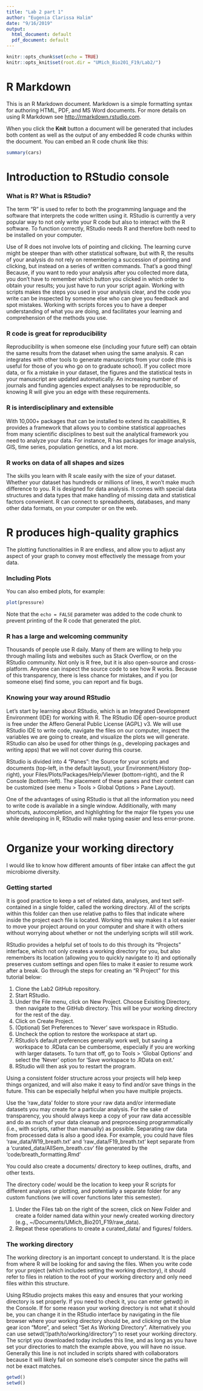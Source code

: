 ```yaml
---
title: "Lab 2 part 1"
author: "Eugenia Clarissa Halim"
date: "9/16/2019"
output:
  html_document: default
  pdf_document: default
---
```


```r
knitr::opts_chunk$set(echo = TRUE)
knitr::opts_knit$set(root.dir = "UMich_Bio201_F19/Lab2/")
```

# R Markdown

This is an R Markdown document. Markdown is a simple formatting syntax for authoring HTML, PDF, and MS Word documents. For more details on using R Markdown see <http://rmarkdown.rstudio.com>.

When you click the **Knit** button a document will be generated that includes both content as well as the output of any embedded R code chunks within the document. You can embed an R code chunk like this:

```r
summary(cars)
```

# Introduction to RStudio console

### What is R? What is RStudio?

The term “R” is used to refer to both the programming language and the software that interprets the code written using it. RStudio is currently a very popular way to not only write your R code but also to interact with the R software. To function correctly, RStudio needs R and therefore both need to be installed on your computer.

Use of R does not involve lots of pointing and clicking. The learning curve might be steeper than with other statistical software, but with R, the results of your analysis do not rely on remembering a succession of pointing and clicking, but instead on a series of written commands. That’s a good thing! Because, if you want to redo your analysis after you collected more data, you don’t have to remember which button you clicked in which order to obtain your results; you just have to run your script again. Working with scripts makes the steps you used in your analysis clear, and the code you write can be inspected by someone else who can give you feedback and spot mistakes. Working with scripts forces you to have a deeper understanding of what you are doing, and facilitates your learning and comprehension of the methods you use.

### R code is great for reproducibility

Reproducibility is when someone else (including your future self) can obtain the same results from the dataset when using the same analysis. R can integrates with other tools to generate manuscripts from your code (this is useful for those of you who go on to graduate school). If you collect more data, or fix a mistake in your dataset, the figures and the statistical tests in your manuscript are updated automatically. An increasing number of journals and funding agencies expect analyses to be reproducible, so knowing R will give you an edge with these requirements.

### R is interdisciplinary and extensible 

With 10,000+ packages that can be installed to extend its capabilities, R provides a framework that allows you to combine statistical approaches from many scientific disciplines to best suit the analytical framework you need to analyze your data. For instance, R has packages for image analysis, GIS, time series, population genetics, and a lot more.

### R works on data of all shapes and sizes

The skills you learn with R scale easily with the size of your dataset. Whether your dataset has hundreds or millions of lines, it won’t make much difference to you. R is designed for data analysis. It comes with special data structures and data types that make handling of missing data and statistical factors convenient. R can connect to spreadsheets, databases, and many other data formats, on your computer or on the web.

# R produces high-quality graphics

The plotting functionalities in R are endless, and allow you to adjust any aspect of your graph to convey most effectively the message from your data.

### Including Plots

You can also embed plots, for example:

```r
plot(pressure)
```

Note that the `echo = FALSE` parameter was added to the code chunk to prevent printing of the R code that generated the plot.

### R has a large and welcoming community

Thousands of people use R daily. Many of them are willing to help you through mailing lists and websites such as Stack Overflow, or on the RStudio community. Not only is R free, but it is also open-source and cross-platform. Anyone can inspect the source code to see how R works. Because of this transparency, there is less chance for mistakes, and if you (or someone else) find some, you can report and fix bugs.

### Knowing your way around RStudio

Let’s start by learning about RStudio, which is an Integrated Development Environment (IDE) for working with R. The RStudio IDE open-source product is free under the Affero General Public License (AGPL) v3. We will use RStudio IDE to write code, navigate the files on our computer, inspect the variables we are going to create, and visualize the plots we will generate. RStudio can also be used for other things (e.g., developing packages and writing apps) that we will not cover during this course.

RStudio is divided into 4 “Panes”: the Source for your scripts and documents (top-left, in the default layout), your Environment/History (top-right), your Files/Plots/Packages/Help/Viewer (bottom-right), and the R Console (bottom-left). The placement of these panes and their content can be customized (see menu > Tools > Global Options > Pane Layout).
 
One of the advantages of using RStudio is that all the information you need to write code is available in a single window. Additionally, with many shortcuts, autocompletion, and highlighting for the major file types you use while developing in R, RStudio will make typing easier and less error-prone.

```r

```

# Organize your working directory

I would like to know how different amounts of fiber intake can affect the gut microbiome diversity. 


### Getting started

It is good practice to keep a set of related data, analyses, and text self-contained in a single folder, called the working directory. All of the scripts within this folder can then use relative paths to files that indicate where inside the project each file is located. Working this way makes it a lot easier to move your project around on your computer and share it with others without worrying about whether or not the underlying scripts will still work.
 
RStudio provides a helpful set of tools to do this through its “Projects” interface, which not only creates a working directory for you, but also remembers its location (allowing you to quickly navigate to it) and optionally preserves custom settings and open files to make it easier to resume work after a break. Go through the steps for creating an “R Project” for this tutorial below:

1. Clone the Lab2 GitHub repository. 
2. Start RStudio.
3. Under the File menu, click on New Project. Choose Exisiting Directory, then navigate to the GitHub directory. This will be your working directory for the rest of the day.
4. Click on Create Project.
5. (Optional) Set Preferences to ‘Never’ save workspace in RStudio.
6. Uncheck the option to restore the workspace at start up.
7. RStudio’s default preferences generally work well, but saving a workspace to .RData can be cumbersome, especially if you are working with larger datasets. To turn that off, go to Tools > ‘Global Options’ and select the ‘Never’ option for ‘Save workspace to .RData on exit.’
8. RStudio will then ask you to restart the program.

Using a consistent folder structure across your projects will help keep things organized, and will also make it easy to find and/or save things in the future. This can be especially helpful when you have multiple projects. 

Use the ‘raw_data’ folder to store your raw data and/or intermediate datasets you may create for a particular analysis. For the sake of transparency, you should always keep a copy of your raw data accessible and do as much of your data cleanup and preprocessing programmatically (i.e., with scripts, rather than manually) as possible. Separating raw data from processed data is also a good idea. For example, you could have files 'raw_data/W19_breath.txt' and 'raw_data/F19_breath.txt' kept separate from a 'curated_data/AllSem_breath.csv' file generated by the 'code/breath_formatting.Rmd'

You could also create a documents/ directory to keep outlines, drafts, and other texts.

The directory code/ would be the location to keep your R scripts for different analyses or plotting, and potentially a separate folder for any custom functions (we will cover functions later this semester).
 
1. Under the Files tab on the right of the screen, click on New Folder and create a folder named data within your newly created working directory (e.g., ~/Documents/UMich_Bio201_F19/raw_data).  
2. Repeat these operations to create a curated_data/ and figures/ folders.

### The working directory

The working directory is an important concept to understand. It is the place from where R will be looking for and saving the files. When you write code for your project (which includes setting the working directory), it should refer to files in relation to the root of your working directory and only need files within this structure.
 
Using RStudio projects makes this easy and ensures that your working directory is set properly. If you need to check it, you can enter getwd() in the Console. If for some reason your working directory is not what it should be, you can change it in the RStudio interface by navigating in the file browser where your working directory should be, and clicking on the blue gear icon “More”, and select “Set As Working Directory”. Alternatively you can use setwd("/path/to/working/directory") to reset your working directory. The script you downloaded today includes this line, and as long as you have set your directories to match the example above, you will have no issue. Generally this line is not included in scripts shared with collaborators because it will likely fail on someone else’s computer since the paths will not be exact matches.

```r
getwd()
setwd() 
```

